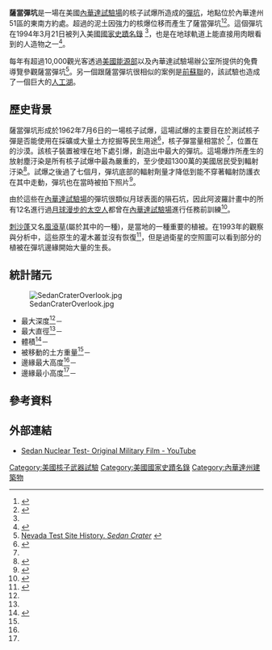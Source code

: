 {{Infobox NRHP
| name = 薩當彈坑
| nrhp_type = 
| image = Sedan Plowshare Crater.jpg
| caption =薩當彈坑
| location = [[内华达试验场|第十區]], 內華達試驗場
| nearest_city = {{link-en|美國內華達州 默丘里鎮|Mercury, Nevada}}
| lat_degrees = 37
| lat_minutes = 10
| lat_seconds = 36
| lat_direction = N
| long_degrees = 116
| long_minutes = 2
| long_seconds = 48
| long_direction = W
| locmapin=Nevada
| area =
| built =
| architect =
| architecture = 
| added = March 21, 1994<ref name=nps>{{cite web|url=http://pdfhost.focus.nps.gov/docs/NRHP/Text/94000183.pdf|author=Furlow, Robert C.|title=Sedan Crater|work=National Register of Historic Places Registration Form|publisher=National Park Service|date=October 5, 1993|accessdate=2009-05-25|archive-url=https://web.archive.org/web/20110118220248/http://pdfhost.focus.nps.gov/docs/NRHP/Text/94000183.pdf|archive-date=2011-01-18|dead-url=yes}}</ref> 
| visitation_num = 
| visitation_year = 
| refnum = 94000183 
| mpsub = 
| governing_body = [[美國能源部|美國能源部]]
}}

'''薩當彈坑'''是一場在美國[[內華達試驗場|內華達試驗場]]的核子試爆所造成的[[彈坑|彈坑]]，地點位於內華達州51區的東南方約{{convert|12|mi}}處。超過{{convert|12,000,000|ST}}的泥土因強力的核爆位移而產生了薩當彈坑<ref name=knpb1>{{cite web |url=http://www.knpb.org/productions/historicnevada/sedan.asp |title=Sedan Crater |work=KNPB |date= |archiveurl=https://web.archive.org/web/20080715115420/http://www.knpb.org/productions/historicnevada/sedan.asp |archivedate=2008-07-15 |accessdate=29 November 2010 |deadurl=yes }}</ref><ref name=nts1>{{cite web |url=http://www.nv.doe.gov/outreach/tours.aspx |title=Nevada Test Site Tours |accessdate=2015-01-27 |work= |publisher=US Department of Energy |deadurl=yes |archiveurl=https://web.archive.org/web/20150219203650/http://www.nv.doe.gov/outreach/tours.aspx |archivedate=2015-02-19 }}</ref>。這個彈坑在1994年3月21日被列入美國[[國家史蹟名錄|國家史蹟名錄]] <ref name=nps/>，也是在地球軌道上能直接用肉眼看到的人造物之一<ref>{{cite web |url=http://ndep.nv.gov/BOFF/photo02.htm |title=Photos — Underground Nuclear Testing — Nevada Test Site |publisher=Nevada Division of Environmental Protection |date= |accessdate=29 November 2010 |deadurl=yes |archiveurl=https://web.archive.org/web/20081116151418/http://ndep.nv.gov/boff/photo02.htm |archivedate=2008-11-16 }}</ref>。

每年有超過10,000觀光客透過[[美國能源部|美國能源部]]以及{{link-en|美國國家核安全管理局|National Nuclear Security Administration}}內華達試驗場辦公室所提供的免費導覽參觀薩當彈坑<ref name=nts1>[http://www.nv.doe.gov/library/FactSheets/DOENV_712.pdf Nevada Test Site History. ''Sedan Crater''] {{webarchive|url=https://web.archive.org/web/20081112091539/http://www.nv.doe.gov/library/factsheets/DOENV_712.pdf |date=2008-11-12 }}</ref>。另一個跟薩當彈坑很相似的案例是[[前蘇聯|前蘇聯]]的{{link-en|查干核子試驗|Chagan (nuclear test)}}，該試驗也造成了一個巨大的[[恰甘湖|人工湖]]。

== 歷史背景 ==

薩當彈坑形成於1962年7月6日的一場核子試爆，這場試爆的主要目在於測試核子彈是否能使用在採礦或大量土方挖掘等民生用途<ref name=DOE50>{{cite web | url=http://www.nv.doe.gov/library/publications/newsviews/sedan.aspx | title=NTS 50th Anniversary Newsletter—Sedan Tested Use of Nuclear Explosives to Move Earth | publisher=US Department of Energy Nevada Site Office | accessdate=25 September 2011 | deadurl=yes | archiveurl=https://web.archive.org/web/20111001080447/http://www.nv.doe.gov/library/publications/newsviews/sedan.aspx | archivedate=2011年10月1日 }}</ref>，核子彈當量相當於{{convert|104|ktonTNT|sing=on}} <ref name=nts1/>，位置在{{link-en|亞卡台地|Yucca Flat}}的沙漠。該核子裝置被埋在地下{{convert|635|ft}}處引爆，創造出{{link-en|犁頭計劃|Plowshare Program}}中最大的彈坑。這場爆炸所產生的放射塵汙染是所有核子試爆中最為嚴重的，至少使超1300萬的美國居民受到輻射汙染<ref>{{Cite web |url=http://www.allaroundnevada.com/sedan-crater-at-the-nevada-test-site/ |title=All Around Nevada with a 360 image |access-date=2012-12-13 |archive-date=2014-01-04 |archive-url=https://web.archive.org/web/20140104161134/http://www.allaroundnevada.com/sedan-crater-at-the-nevada-test-site/ |dead-url=no }}</ref>。試爆之後過了七個月，彈坑底部的輻射劑量才降低到能不穿著輻射防護衣在其中走動，彈坑也在當時被拍下照片<ref>{{cite web |url=http://www.iaea.org/Publications/Magazines/Bulletin/Bull113/11303580312.pdf |title=Possibilities for peaceful nuclear explosions. An IAEA review of the 1968 book: The constructive uses of nuclear explosions by Edward Teller. |deadurl=yes |archiveurl=https://web.archive.org/web/20150320072915/https://www.iaea.org/Publications/Magazines/Bulletin/Bull113/11303580312.pdf |archivedate=2015-03-20 |access-date=2015-03-16 }}</ref>。

由於這些在[[內華達試驗場|內華達試驗場]]的彈坑很類似月球表面的隕石坑，因此阿波羅計畫中的所有12名進行過[[阿波罗宇航员列表|月球漫步的太空人]]都曾在[[內華達試驗場|內華達試驗場]]進行任務前訓練<ref>{{cite news |title=Nevada Test Site gave astronaut trainees taste of lunar landscape |author=Henry Brean |url=http://www.lvrj.com/news/51133087.html |newspaper=[[Las_Vegas_Review-Journal|Las Vegas Review-Journal]] |date=July 19, 2009 |accessdate=2015-03-16 |archive-date=2012-10-07 |archive-url=https://web.archive.org/web/20121007091844/http://www.lvrj.com/news/51133087.html |dead-url=no }}</ref>。

[[刺沙蓬|刺沙蓬]]又名[[風滾草|風滾草]](屬於其中的一種)，是當地的一種重要的植被。在1993年的觀察與分析中，這些原生的灌木叢並沒有恢復<ref>{{Cite web |url=http://www.onlinenevada.org/sedan_crater |title=Sedan Crater at Nevada Online |access-date=2015-03-16 |archive-date=2013-05-16 |archive-url=https://web.archive.org/web/20130516011917/http://onlinenevada.org/sedan_crater |dead-url=no }}</ref>，但是過衛星的空照圖可以看到部分的植被在彈坑邊緣開始大量的生長。

== 統計諸元 ==

[[File:SedanCraterOverlook.jpg|thumb]]

*最大深度<ref name=nts1/>－{{convert|320|ft}}
*最大直徑<ref name=nts1/>－{{convert|1280|ft}}
*體積<ref name=ps1>{{Cite web |url=http://oai.dtic.mil/oai/oai?verb=getRecord&metadataPrefix=html&identifier=ADA436354 |title=Project Sedan, On-Site Radiological Safety Report |access-date=2015-03-16 |archive-url=https://web.archive.org/web/20160303204321/http://oai.dtic.mil/oai/oai?verb=getRecord&metadataPrefix=html&identifier=ADA436354 |archive-date=2016-03-03 |dead-url=yes }}</ref>－{{convert|6.6|e6cuyd}}
*被移動的土方重量<ref name=nts1/>－{{convert|12|e6ST}}
*邊緣最大高度<ref name=ps1/>－{{convert|100|ft}}
*邊緣最小高度<ref name=ps1/>－{{convert|20|ft}}

== 參考資料 ==
{{reflist|colwidth=35em}}

== 外部連結 ==
* [http://www.youtube.com/watch?v=ssLZ4bUTDYM Sedan Nuclear Test- Original Military Film - YouTube] {{Wayback|url=http://www.youtube.com/watch?v=ssLZ4bUTDYM |date=20201110114759 }}

[[Category:美國核子武器試驗|Category:美國核子武器試驗]]
[[Category:美國國家史蹟名錄|Category:美國國家史蹟名錄]]
[[Category:內華達州建築物|Category:內華達州建築物]]